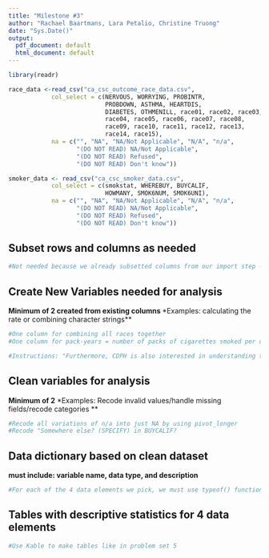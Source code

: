 ```yaml
---
title: "Milestone #3"
author: "Rachael Baartmans, Lara Petalio, Christine Truong"
date: "Sys.Date()"
output:
  pdf_document: default
  html_document: default
---
```

```r
library(readr)

race_data <-read_csv("ca_csc_outcome_race_data.csv",
            col_select = c(NERVOUS, WORRYING, PROBINTR,
                           PROBDOWN, ASTHMA, HEARTDIS,
                           DIABETES, OTHMENILL, race01, race02, race03,
                           race04, race05, race06, race07, race08,
                           race09, race10, race11, race12, race13,
                           race14, race15),
            na = c("", "NA", "NA/Not Applicable", "N/A", "n/a",
                   "(DO NOT READ) NA/Not Applicable",
                   "(DO NOT READ) Refused",
                   "(DO NOT READ) Don't know"))

smoker_data <- read_csv("ca_csc_smoker_data.csv",
            col_select = c(smokstat, WHEREBUY, BUYCALIF,
                           HOWMANY, SMOK6NUM, SMOK6UNI),
            na = c("", "NA", "NA/Not Applicable", "N/A", "n/a",
                   "(DO NOT READ) NA/Not Applicable",
                   "(DO NOT READ) Refused",
                   "(DO NOT READ) Don't know"))
```
\newpage

## Subset rows and columns as needed 
```r
#Not needed because we already subsetted columns from our import step -- rows don't need to be subsetted either, and we can get rid of this chunk while writing the same things on the rmd as text.
```

\newpage
## Create New Variables needed for analysis
**Minimum of 2 created from existing columns **
\newline**Examples: calculating the rate or combining character strings**

```r
#One column for combining all races together
#One column for pack-years = number of packs of cigarettes smoked per day x years a person has smoked

#Instructions: "Furthermore, CDPH is also interested in understanding tobacco consumption in terms of “pack-years” which is the product of the number of packs of cigarettes smoked per day and the years a person has smoked. Given that there are about 20 cigarettes in a pack, calculate and interpret the average number of pack-years (Hint: There may be multiple ways to calculate “pack-years” with the available data elements and there is no wrong answer, as long as you can defend your calculation. One option is to utilize HOWMANY, SMOK6NUM, and SMO6UNI).  Compare the average number of pack-years by at least four disease outcomes (e.g. asthma, heart disease, diabetes, physical illness, and/or mental illness). Provide a print-quality table, diagram, or visual representation that shows the average number of pack-years and the disease outcomes."
```

\newpage
## Clean variables for analysis 
**Minimum of 2**
\newline **Examples: Recode invalid values/handle missing fields/recode categories **

```r
#Recode all variations of n/a into just NA by using pivot_longer
#Recode "Somewhere else? (SPECIFY) in BUYCALIF?
```

\newpage
## Data dictionary based on clean dataset 
**must include: variable name, data type, and description**
```r
#For each of the 4 data elements we pick, we must use typeof() function and describe what it stands for using the research documents published for each variable
```

\newpage
## Tables with descriptive statistics for 4 data elements 
```r
#Use Kable to make tables like in problem set 5
```

